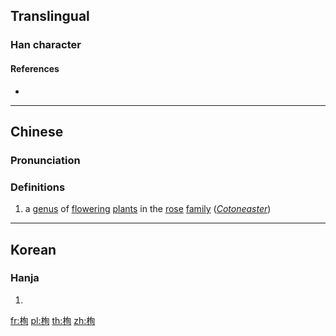 {{also|枸}}
==Translingual==

===Han character===
{{Han char|rn=75|rad=木|as=06|sn=10|four=47920|canj=DPA|ids=⿰[[木]][[旬]]}}

====References====
* {{Han ref|kx=0521.130|dkj=14688|dj=0910.070|hdz=21203.020|uh=6812|ud=26642|bh=D1EC|bd=53740}}

----

==Chinese==
{{zh-forms}}

===Pronunciation===
{{zh-pron
|m=xún
|c=ceon4,seon1,seon2
|mc=
|oc=
|ma=
|cat=pn
}}

===Definitions===
# a [[genus]] of [[flower]]ing [[plant]]s in the [[rose]] [[family]] (''[[w:Cotoneaster|Cotoneaster]]'')

----

==Korean==

===Hanja===
{{ko-hanja|hangeul=순|eumhun=|rv=sun|mr=sun|y=swun}}

# {{defn|lang=ko|sort=木06}}

[[fr:栒]]
[[pl:栒]]
[[th:栒]]
[[zh:栒]]